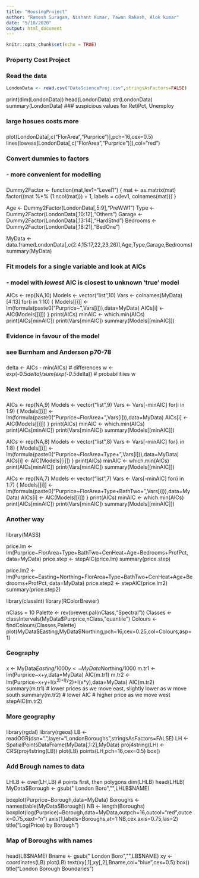 ```yaml
---
title: "HousingProject"
author: "Ramesh Suragam, Nishant Kumar, Pawan Rakesh, Alok kumar"
date: "5/10/2020"
output: html_document
---
```


```r
knitr::opts_chunk$set(echo = TRUE)
```

### Property Cost Project
### Read the data
```r
LondonData <- read.csv("DataScienceProj.csv",stringsAsFactors=FALSE)
```

print(dim(LondonData))
head(LondonData)
str(LondonData)
summary(LondonData)
### suspicious values for RetiPct, Unemploy

###
### large hosues costs more
###
plot(LondonData[,c("FlorArea","Purprice")],pch=16,cex=0.5)
lines(lowess(LondonData[,c("FlorArea","Purprice")]),col="red")

###
### Convert dummies to factors
###  - more convenient for modelling
###
Dummy2Factor <- function(mat,lev1="Level1") {
      mat <- as.matrix(mat)
      factor((mat %*% (1:ncol(mat))) + 1,
          labels = c(lev1, colnames(mat)))
}

Age      <- Dummy2Factor(LondonData[,5:9],"PreWW1")
Type     <- Dummy2Factor(LondonData[,10:12],"Others")
Garage   <- Dummy2Factor(LondonData[,13:14],"HardStnd")
Bedrooms <- Dummy2Factor(LondonData[,18:21],"BedOne")

MyData <- data.frame(LondonData[,c(2:4,15:17,22,23,26)],Age,Type,Garage,Bedrooms)
summary(MyData)

###
### Fit models for a single variable and look at AICs
###  - model with *lowest* AIC is closest to unknown 'true' model
AICs <- rep(NA,10)
Models <- vector("list",10)
Vars <- colnames(MyData)[4:13]
for(i in 1:10) {
      Models[[i]] <- lm(formula(paste0("Purprice~",Vars[i])),data=MyData)
      AICs[i] <- AIC(Models[[i]])
}
print(AICs)
minAIC <- which.min(AICs)
print(AICs[minAIC])
print(Vars[minAIC])
summary(Models[[minAIC]])

###
### Evidence in favour of the model
###
### see Burnham and Anderson p70-78
###
delta <- AICs - min(AICs)                      # differences
w     <- exp(-0.5*delta)/sum(exp(-0.5*delta))  # probabilitiies
w


###
### Next model
###
AICs <- rep(NA,9)
Models <- vector("list",9)
Vars <- Vars[-minAIC]
for(i in 1:9) {
      Models[[i]] <- lm(formula(paste0("Purprice~FlorArea+",Vars[i])),data=MyData)
      AICs[i] <- AIC(Models[[i]])
}
print(AICs)
minAIC <- which.min(AICs)
print(AICs[minAIC])
print(Vars[minAIC])
summary(Models[[minAIC]])

AICs <- rep(NA,8)
Models <- vector("list",8)
Vars <- Vars[-minAIC]
for(i in 1:8) {
      Models[[i]] <- lm(formula(paste0("Purprice~FlorArea+Type+",Vars[i])),data=MyData)
      AICs[i] <- AIC(Models[[i]])
}
print(AICs)
minAIC <- which.min(AICs)
print(AICs[minAIC])
print(Vars[minAIC])
summary(Models[[minAIC]])


AICs <- rep(NA,7)
Models <- vector("list",7)
Vars <- Vars[-minAIC]
for(i in 1:7) {
      Models[[i]] <- lm(formula(paste0("Purprice~FlorArea+Type+BathTwo+",Vars[i])),data=MyData)
      AICs[i] <- AIC(Models[[i]])
}
print(AICs)
minAIC <- which.min(AICs)
print(AICs[minAIC])
print(Vars[minAIC])
summary(Models[[minAIC]])

###
### Another way
###
library(MASS)

price.lm   <- lm(Purprice~FlorArea+Type+BathTwo+CenHeat+Age+Bedrooms+ProfPct, data=MyData)
price.step <- stepAIC(price.lm)
summary(price.step)


price.lm2   <- lm(Purprice~Easting+Northing+FlorArea+Type+BathTwo+CenHeat+Age+Bedrooms+ProfPct, data=MyData)
price.step2 <- stepAIC(price.lm2)
summary(price.step2)

library(classInt)
library(RColorBrewer)

nClass = 10
Palette <- rev(brewer.pal(nClass,"Spectral"))
Classes <- classIntervals(MyData$Purprice,nClass,"quantile")
Colours <- findColours(Classes,Palette)
plot(MyData$Easting,MyData$Northing,pch=16,cex=0.25,col=Colours,asp=1)


###
### Geography
###
x <- MyData$Easting/1000
y <- MyData$Northing/1000
m.tr1 <- lm(Purprice~x+y,data=MyData)
AIC(m.tr1)
m.tr2 <- lm(Purprice~x+y+I(x^2)+I(y^2)+I(x*y),data=MyData)
AIC(m.tr2)
summary(m.tr1) # lower prices as we move east, slightly lower as w move south
summary(m.tr2) # lower AIC # higher price as we move west
stepAIC(m.tr2)

###
### More geography
###
library(rgdal)
library(rgeos)
LB <- readOGR(dsn=".",layer="LondonBoroughs",stringsAsFactors=FALSE)
LH <- SpatialPointsDataFrame(MyData[,1:2],MyData)
proj4string(LH) <- CRS(proj4string(LB))
plot(LB)
points(LH,pch=16,cex=0.5)
box()

###
### Add Brough names to data
###
LHLB <- over(LH,LB)   # points first, then polygons
dim(LHLB)
head(LHLB)
MyData$Borough <- gsub(" London Boro","",LHLB$NAME)

boxplot(Purprice~Borough,data=MyData)
Boroughs <- names(table(MyData$Borough))
NB <- length(Boroughs)
boxplot(log(Purprice)~Borough,data=MyData,outpch=16,outcol="red",outcex=0.75,xaxt="n")
axis(1,labels=Boroughs,at=1:NB,cex.axis=0.75,las=2)
title("Log(Price) by Borough")

###
### Map of Boroughs with names
###
head(LB$NAME)
Bname <- gsub(" London Boro","",LB$NAME)
xy <- coordinates(LB)
plot(LB)
text(xy[,1],xy[,2],Bname,col="blue",cex=0.5)
box()
title("London Borough Boundaries")


















